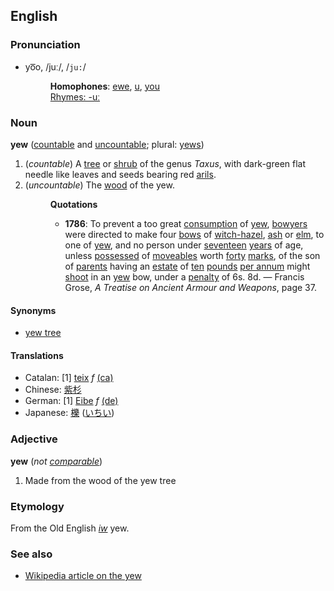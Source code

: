 ==English==
===Pronunciation===
* yo͞o, /juː/, /<tt>ju:</tt>/
*:'''Homophones''': [[ewe]], [[u]], [[you]]
*:[[Rhymes:English:-uː|Rhymes: -uː]]

=== Noun ===
'''yew''' ([[countable]] and [[uncountable]]; plural: [[yews]])

# (''countable'') A [[tree]] or [[shrub]] of the genus ''Taxus'', with dark-green flat needle like leaves and seeds bearing red [[arils]].
# (''uncountable'') The [[wood]] of the yew.
#:'''Quotations'''
#:*'''1786''': To prevent a too great [[consumption]] of [[yew]], [[bowyer]]s were directed to make four [[bow]]s of [[witch-hazel]], [[ash]] or [[elm]], to one of [[yew]], and no person under [[seventeen]] [[year]]s of age, unless [[possess]]ed of [[moveable]]s worth [[forty]] [[mark]]s, of the son of [[parent]]s having an [[estate]] of [[ten]] [[pound]]s [[per annum]] might [[shoot]] in an [[yew]] bow, under a [[penalty]] of 6s. 8d. &mdash; Francis Grose, ''A Treatise on Ancient Armour and Weapons'', page 37.

==== Synonyms ====
*[[yew tree]]

====Translations====
*Catalan: [1] [[teix]] ''f'' [[:ca:teix|(ca)]] 
*Chinese: [[紫杉]]
*German: [1] [[Eibe]] ''f'' [[:de:Eibe|(de)]]
*Japanese: [[櫟]] ([[いちい]])

===Adjective===
'''yew''' (''not [[comparable]]'')

# Made from the wood of the yew tree


===Etymology===
From the Old English ''[[iw]]'' yew.



===See also===
*[[w:en:Yew|Wikipedia article on the yew]]